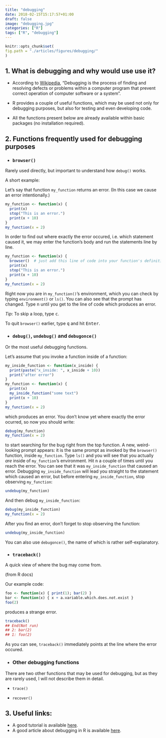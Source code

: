 ```yaml
---
title: "debugging"
date: 2018-02-15T15:17:57+01:00
draft: false
image: "debugging.jpg"
categories: ["R"]
tags: ["R", "debugging"]
---
```



```r
knitr::opts_chunk$set(
fig.path = "./articles/figures/debugging/"
)
```



## 1. What is debugging and why would use use it?

* According to [Wikipedia](https://en.wikipedia.org/wiki/Debugging), "Debugging is the process of finding and resolving defects or problems within a computer program that prevent correct operation of computer software or a system".

* R provides a couple of useful functions, which may be used not only for debugging purposes, but also for testing and even developing code.

* All the functions present below are already available within basic packages (no installation required).

## 2. Functions frequently used for debugging purposes

* ### `browser()` 

Rarely used directly, but important to understand how `debug()` works.

A short example:

Let's say that function `my_function` returns an error. (In this case we cause an error intentionally.)

```r
my_function <- function(x) {
  print(x)
  stop("This is an error.")
  print(x + 10)
}
my_function(x = 2)
```

In order to find out where exactly the error occured, i.e. which statement caused it, we may enter the function's body and run the statements line by line.
```r
my_function <- function(x) {
  browser()  # just add this line of code into your function's definition 
  print(x)
  stop("This is an error.")
  print(x + 10)
}
my_function(x = 2)
```
Right now you are in `my_function()`'s environment, which you can check by typing `environment()` or `ls()`. You can also see that the prompt has changed. Type <kbd>n</kbd> until you get to the line of code which produces an error.

*Tip*: To skip a loop, type <kbd>c</kbd>.

To quit `browser()` earlier, type <kbd>q</kbd> and hit <kbd>Enter</kbd>.

* ### `debug()`, `undebug()` and `debugonce()`

Or the most useful debugging functions.

Let's assume that you invoke a function inside of a function:

```r
my_inside_function <- function(x_inside) {
  print(paste("x_inside: ", x_inside + 10))
  print("after error")
}
my_function <- function(x) {
  print(x)
  my_inside_function("some text")
  print(x + 10)
}
my_function(x = 2)
```

which produces an error. You don't know yet where exactly the error ocurred, so now you should write:

```r
debug(my_function)
my_function(x = 2)
```

to start searching for the bug right from the top function. A new, weird-looking prompt appears: it is the same prompt as invoked by the `browser()` function, inside `my_function`. Type `ls()` and you will see that you actually *are* inside of `my_function`'s environment. Hit <kbd>n</kbd> a couple of times until you reach the error. You can see that it was `my_inside_function` that caused an error. Debugging `my_inside_function` will lead you straight to the statement which caused an error, but before entering `my_inside_function`, stop observing `my_function`:

```r
undebug(my_function)
```

And then debug `my_inside_function`:

```r
debug(my_inside_function)
my_function(x = 2)
```

After you find an error, don't forget to stop observing the function:

```r
undebug(my_inside_function)
```

You can also use `debugonce()`, the name of which is rather self-explanatory.

* ### `traceback()` 

A quick view of where the bug may come from.


(from R docs)


Our example code:
```r
foo <- function(x) { print(1); bar(2) }
bar <- function(x) { x + a.variable.which.does.not.exist }
foo(2)
```

produces a strange error.

```r
traceback()
## End(Not run)
## 2: bar(2)
## 1: foo(2)
```

As you can see, `traceback()` immediately points at the line where the error occured.


* ### Other debugging functions

There are two other functions that may be used for debugging, but as they are rarely used, I will not describe them in detail.

* `trace()` 

* `recover()`


## 3. Useful links:

* A good tutorial is available [here](https://www.youtube.com/watch?v=-yy_3htRHdU).
* A good article about debugging in R is available [here](http://seananderson.ca/2013/08/23/debugging-r.html).
